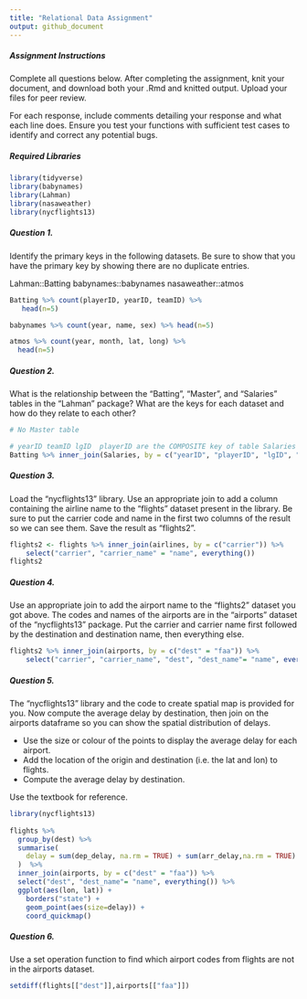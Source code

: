 ```yaml
---
title: "Relational Data Assignment"
output: github_document
---
```

##### Assignment Instructions

Complete all questions below. After completing the assignment, knit your document, and download both your .Rmd and knitted output. Upload your files for peer review. 

For each response, include comments detailing your response and what each line does. Ensure you test your functions with sufficient test cases to identify and correct any potential bugs.

##### Required Libraries

```r
library(tidyverse)
library(babynames)
library(Lahman)
library(nasaweather)
library(nycflights13)
```

##### Question 1.

Identify the primary keys in the following datasets. Be sure to show that you have the primary key by showing there are no duplicate entries.

Lahman::Batting
babynames::babynames
nasaweather::atmos

```r
Batting %>% count(playerID, yearID, teamID) %>%
   head(n=5)

babynames %>% count(year, name, sex) %>% head(n=5)

atmos %>% count(year, month, lat, long) %>%
  head(n=5)
```

##### Question 2.

What is the relationship between the "Batting", "Master", and "Salaries" tables in the "Lahman" package? What are the keys for each dataset and how do they relate to each other?

```r
# No Master table

# yearID teamID lgID  playerID are the COMPOSITE key of table Salaries
Batting %>% inner_join(Salaries, by = c("yearID", "playerID", "lgID", "teamID")) %>% head(n=5)
```

##### Question 3.

Load the "nycflights13" library. Use an appropriate join to add a column containing the airline name to the "flights" dataset present in the library. Be sure to put the carrier code and name in the first two columns of the result so we can see them. Save the result as "flights2".

```r
flights2 <- flights %>% inner_join(airlines, by = c("carrier")) %>%
    select("carrier", "carrier_name" = "name", everything())
flights2
```

##### Question 4.

Use an appropriate join to add the airport name to the "flights2" dataset you got above. The codes and names of the airports are in the "airports" dataset of the "nycflights13" package. Put the carrier and carrier name first followed by the destination and destination name, then everything else.

```r
flights2 %>% inner_join(airports, by = c("dest" = "faa")) %>%
    select("carrier", "carrier_name", "dest", "dest_name"= "name", everything())
```

##### Question 5.

The "nycflights13" library and the code to create spatial map is provided for you. Now compute the average delay by destination, then join on the airports dataframe so you can show the spatial distribution of delays.

* Use the size or colour of the points to display the average delay for each airport.
* Add the location of the origin and destination (i.e. the lat and lon) to flights.
* Compute the average delay by destination.

Use the textbook for reference.
```r
library(nycflights13)
    
flights %>%
  group_by(dest) %>% 
  summarise(
    delay = sum(dep_delay, na.rm = TRUE) + sum(arr_delay,na.rm = TRUE)
  )  %>% 
  inner_join(airports, by = c("dest" = "faa")) %>%
  select("dest", "dest_name"= "name", everything()) %>%
  ggplot(aes(lon, lat)) +
    borders("state") +
    geom_point(aes(size=delay)) +
    coord_quickmap()
```

##### Question 6.

Use a set operation function to find which airport codes from flights are not in the airports dataset.

```r
setdiff(flights[["dest"]],airports[["faa"]])
```


